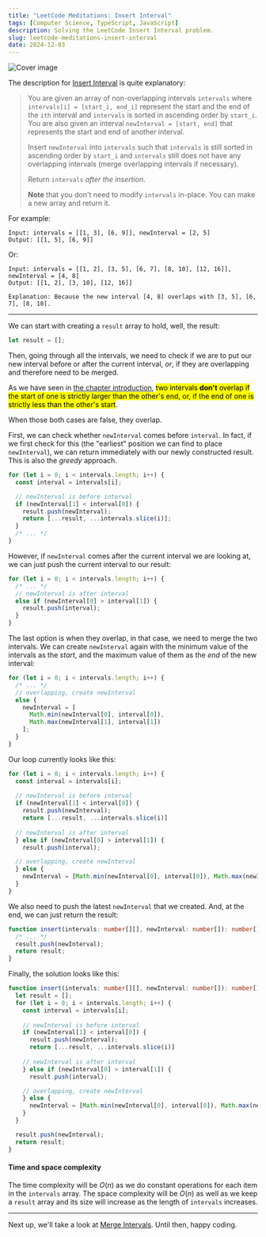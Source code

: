 ```yaml
---
title: "LeetCode Meditations: Insert Interval"
tags: [Computer Science, TypeScript, JavaScript]
description: Solving the LeetCode Insert Interval problem.
slug: leetcode-meditations-insert-interval
date: 2024-12-03
---
```


![Cover image](https://raw.githubusercontent.com/rivea0/leetcode-meditations-assets/main/src/2024-12-02/69-lm.png)

The description for [Insert Interval](https://leetcode.com/problems/insert-interval) is quite explanatory:

> You are given an array of non-overlapping intervals `intervals` where `intervals[i] = [start_i, end_i]` represent the start and the end of the `ith` interval and `intervals` is sorted in ascending order by `start_i`. You are also given an interval `newInterval = [start, end]` that represents the start and end of another interval.
>
> Insert `newInterval` into `intervals` such that `intervals` is still sorted in ascending order by `start_i` and `intervals` still does not have any overlapping intervals (merge overlapping intervals if necessary).
>
> Return `intervals` _after the insertion_.
>
> **Note** that you don't need to modify `intervals` in-place. You can make a new array and return it.

For example:

```
Input: intervals = [[1, 3], [6, 9]], newInterval = [2, 5]
Output: [[1, 5], [6, 9]]
```

Or:

```
Input: intervals = [[1, 2], [3, 5], [6, 7], [8, 10], [12, 16]], newInterval = [4, 8]
Output: [[1, 2], [3, 10], [12, 16]]

Explanation: Because the new interval [4, 8] overlaps with [3, 5], [6, 7], [8, 10].
```

---

We can start with creating a `result` array to hold, well, the result:

```ts
let result = [];
```

Then, going through all the intervals, we need to check if we are to put our new interval before or after the current interval, *or*, if they are overlapping and therefore need to be merged.

As we have seen in [the chapter introduction](https://rivea0.github.io/blog/leetcode-meditations-chapter-13-intervals), <mark>two intervals **don't** overlap if the start of one is strictly larger than the other's end, or, if the end of one is strictly less than the other's start</mark>.

When those both cases are false, they overlap.

First, we can check whether `newInterval` comes before `interval`. In fact, if we first check for this (the "earliest" position we can find to place `newInterval`), we can return immediately with our newly constructed result.
This is also the *greedy* approach.

```ts
for (let i = 0; i < intervals.length; i++) {
  const interval = intervals[i];

  // newInterval is before interval
  if (newInterval[1] < interval[0]) {
    result.push(newInterval);
    return [...result, ...intervals.slice(i)];
  }
  /* ... */  
}
```

However, if `newInterval` comes after the current interval we are looking at, we can just push the current interval to our result:

```ts
for (let i = 0; i < intervals.length; i++) {
  /* ... */
  // newInterval is after interval
  else if (newInterval[0] > interval[1]) {
    result.push(interval);
  }
}
```

The last option is when they overlap, in that case, we need to merge the two intervals. We can create `newInterval` again with the minimum value of the intervals as the *start*, and the maximum value of them as the *end* of the new interval:

```ts
for (let i = 0; i < intervals.length; i++) {
  /* ... */
  // overlapping, create newInterval
  else {
    newInterval = [
      Math.min(newInterval[0], interval[0]),
      Math.max(newInterval[1], interval[1])
    ];
  }
}
```

Our loop currently looks like this:

```ts
for (let i = 0; i < intervals.length; i++) {
  const interval = intervals[i];
    
  // newInterval is before interval
  if (newInterval[1] < interval[0]) {
    result.push(newInterval);
    return [...result, ...intervals.slice(i)] 
    
  // newInterval is after interval
  } else if (newInterval[0] > interval[1]) {
    result.push(interval);

  // overlapping, create newInterval
  } else {
    newInterval = [Math.min(newInterval[0], interval[0]), Math.max(newInterval[1], interval[1])];
  }
}
```

We also need to push the latest `newInterval` that we created. And, at the end, we can just return the result:

```ts
function insert(intervals: number[][], newInterval: number[]): number[][] {
  /* ... */
  result.push(newInterval);
  return result;
}
```

Finally, the solution looks like this:

```ts
function insert(intervals: number[][], newInterval: number[]): number[][] {
  let result = [];
  for (let i = 0; i < intervals.length; i++) {
    const interval = intervals[i];
    
    // newInterval is before interval
    if (newInterval[1] < interval[0]) {
      result.push(newInterval);
      return [...result, ...intervals.slice(i)] 
    
    // newInterval is after interval
    } else if (newInterval[0] > interval[1]) {
      result.push(interval);

    // overlapping, create newInterval
    } else {
      newInterval = [Math.min(newInterval[0], interval[0]), Math.max(newInterval[1], interval[1])];
    }
  }

  result.push(newInterval);
  return result;
}
```

#### Time and space complexity

The time complexity will be $O(n)$ as we do constant operations for each item in the `intervals` array. The space complexity will be $O(n)$ as well as we keep a `result` array and its size will increase as the length of `intervals` increases.

---

Next up, we'll take a look at [Merge Intervals](https://leetcode.com/problems/merge-intervals). Until then, happy coding.
